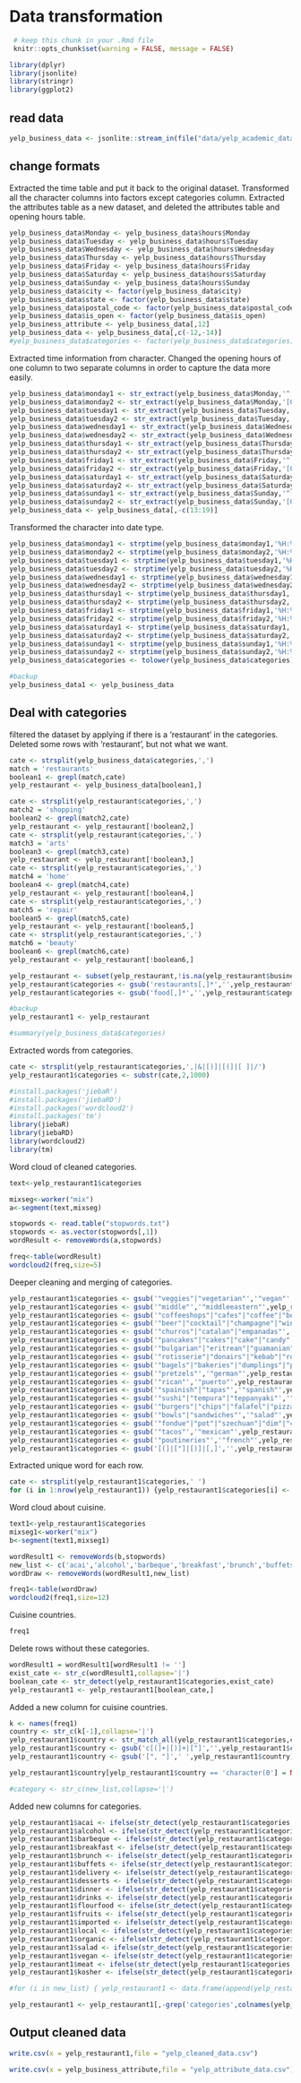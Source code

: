 # Data transformation


```r
 # keep this chunk in your .Rmd file
 knitr::opts_chunk$set(warning = FALSE, message = FALSE)
```

```r
library(dplyr)
library(jsonlite)
library(stringr)
library(ggplot2)
```

## read data ##
```r
yelp_business_data <- jsonlite::stream_in(file("data/yelp_academic_dataset_business.json"))
```

## change formats ##

Extracted the time table and put it back to the original dataset.
Transformed all the character columns into factors except categories column.
Extracted the attributes table as a new dataset, and deleted the attributes table and opening hours table.

```r
yelp_business_data$Monday <- yelp_business_data$hours$Monday
yelp_business_data$Tuesday <- yelp_business_data$hours$Tuesday
yelp_business_data$Wednesday <- yelp_business_data$hours$Wednesday
yelp_business_data$Thursday <- yelp_business_data$hours$Thursday
yelp_business_data$Friday <- yelp_business_data$hours$Friday
yelp_business_data$Saturday <- yelp_business_data$hours$Saturday
yelp_business_data$Sunday <- yelp_business_data$hours$Sunday
yelp_business_data$city <- factor(yelp_business_data$city)
yelp_business_data$state <- factor(yelp_business_data$state)
yelp_business_data$postal_code <- factor(yelp_business_data$postal_code)
yelp_business_data$is_open <- factor(yelp_business_data$is_open)
yelp_business_attribute <- yelp_business_data[,12]
yelp_business_data <- yelp_business_data[,c(-12,-14)]
#yelp_business_data$categories <- factor(yelp_business_data$categories)
```

Extracted time information from character.
Changed the opening hours of one column to two separate columns in order to capture the data more easily.

```r
yelp_business_data$monday1 <- str_extract(yelp_business_data$Monday,'^[0-9]+:[0-9]+')
yelp_business_data$monday2 <- str_extract(yelp_business_data$Monday,'[0-9]+:[0-9]+$')
yelp_business_data$tuesday1 <- str_extract(yelp_business_data$Tuesday,'^[0-9]+:[0-9]+')
yelp_business_data$tuesday2 <- str_extract(yelp_business_data$Tuesday,'[0-9]+:[0-9]+$')
yelp_business_data$wednesday1 <- str_extract(yelp_business_data$Wednesday,'^[0-9]+:[0-9]+')
yelp_business_data$wednesday2 <- str_extract(yelp_business_data$Wednesday,'[0-9]+:[0-9]+$')
yelp_business_data$thursday1 <- str_extract(yelp_business_data$Thursday,'^[0-9]+:[0-9]+')
yelp_business_data$thursday2 <- str_extract(yelp_business_data$Thursday,'[0-9]+:[0-9]+$')
yelp_business_data$friday1 <- str_extract(yelp_business_data$Friday,'^[0-9]+:[0-9]+')
yelp_business_data$friday2 <- str_extract(yelp_business_data$Friday,'[0-9]+:[0-9]+$')
yelp_business_data$saturday1 <- str_extract(yelp_business_data$Saturday,'^[0-9]+:[0-9]+')
yelp_business_data$saturday2 <- str_extract(yelp_business_data$Saturday,'[0-9]+:[0-9]+$')
yelp_business_data$sunday1 <- str_extract(yelp_business_data$Sunday,'^[0-9]+:[0-9]+')
yelp_business_data$sunday2 <- str_extract(yelp_business_data$Sunday,'[0-9]+:[0-9]+$')
yelp_business_data <- yelp_business_data[,-c(13:19)]
```

Transformed the character into date type. 

```r
yelp_business_data$monday1 <- strptime(yelp_business_data$monday1,'%H:%M')
yelp_business_data$monday2 <- strptime(yelp_business_data$monday2,'%H:%M')
yelp_business_data$tuesday1 <- strptime(yelp_business_data$tuesday1,'%H:%M')
yelp_business_data$tuesday2 <- strptime(yelp_business_data$tuesday2,'%H:%M')
yelp_business_data$wednesday1 <- strptime(yelp_business_data$wednesday1,'%H:%M')
yelp_business_data$wednesday2 <- strptime(yelp_business_data$wednesday2,'%H:%M')
yelp_business_data$thursday1 <- strptime(yelp_business_data$thursday1,'%H:%M')
yelp_business_data$thursday2 <- strptime(yelp_business_data$thursday2,'%H:%M')
yelp_business_data$friday1 <- strptime(yelp_business_data$friday1,'%H:%M')
yelp_business_data$friday2 <- strptime(yelp_business_data$friday2,'%H:%M')
yelp_business_data$saturday1 <- strptime(yelp_business_data$saturday1,'%H:%M')
yelp_business_data$saturday2 <- strptime(yelp_business_data$saturday2,'%H:%M')
yelp_business_data$sunday1 <- strptime(yelp_business_data$sunday1,'%H:%M')
yelp_business_data$sunday2 <- strptime(yelp_business_data$sunday2,'%H:%M')
yelp_business_data$categories <- tolower(yelp_business_data$categories)
```

```r
#backup
yelp_business_data1 <- yelp_business_data
```

## Deal with categories ##

filtered the dataset by applying if there is a 'restaurant' in the categories.
Deleted some rows with 'restaurant', but not what we want.

```r
cate <- strsplit(yelp_business_data$categories,',')
match = 'restaurants'
boolean1 <- grepl(match,cate)
yelp_restaurant <- yelp_business_data[boolean1,]
```

```r
cate <- strsplit(yelp_restaurant$categories,',')
match2 = 'shopping'
boolean2 <- grepl(match2,cate)
yelp_restaurant <- yelp_restaurant[!boolean2,]
cate <- strsplit(yelp_restaurant$categories,',')
match3 = 'arts'
boolean3 <- grepl(match3,cate)
yelp_restaurant <- yelp_restaurant[!boolean3,]
cate <- strsplit(yelp_restaurant$categories,',')
match4 = 'home'
boolean4 <- grepl(match4,cate)
yelp_restaurant <- yelp_restaurant[!boolean4,]
cate <- strsplit(yelp_restaurant$categories,',')
match5 = 'repair'
boolean5 <- grepl(match5,cate)
yelp_restaurant <- yelp_restaurant[!boolean5,]
cate <- strsplit(yelp_restaurant$categories,',')
match6 = 'beauty'
boolean6 <- grepl(match6,cate)
yelp_restaurant <- yelp_restaurant[!boolean6,]
```

```r
yelp_restaurant <- subset(yelp_restaurant,!is.na(yelp_restaurant$business_id))
yelp_restaurant$categories <- gsub('restaurants[,]*','',yelp_restaurant$categories)
yelp_restaurant$categories <- gsub('food[,]*','',yelp_restaurant$categories)
```

```r
#backup
yelp_restaurant1 <- yelp_restaurant
```

```r
#summary(yelp_business_data$categories)
```

Extracted words from categories.

```r
cate <- strsplit(yelp_restaurant$categories,',|&|[)]|[(]|[ ]|/')
yelp_restaurant1$categories <- substr(cate,2,1000)
```

```r
#install.packages('jiebaR')
#install.packages('jiebaRD')
#install.packages('wordcloud2')
#install.packages('tm')
library(jiebaR)
library(jiebaRD)
library(wordcloud2)
library(tm)
```

Word cloud of cleaned categories.

```r
text<-yelp_restaurant1$categories
```

```r
mixseg<-worker("mix") 
a<-segment(text,mixseg) 
```

```r
stopwords <- read.table("stopwords.txt")
stopwords <- as.vector(stopwords[,1]) 
wordResult <- removeWords(a,stopwords)
```

```r
freq<-table(wordResult)
wordcloud2(freq,size=5)
```

Deeper cleaning and merging of categories.

```r
yelp_restaurant1$categories <- gsub('"veggies"|"vegetarian"','"vegan"',yelp_restaurant1$categories)
yelp_restaurant1$categories <- gsub('"middle"','"middleeastern"',yelp_restaurant1$categories)
yelp_restaurant1$categories <- gsub('"coffeeshops"|"cafes"|"coffee"|"beverage"|"cafeteria"|"cideries"|"juice"|"kombucha"|"tea"|"cafems"|"smoothies"|"cafe"|"soup"|"yogurt"','"drinks"',yelp_restaurant1$categories)
yelp_restaurant1$categories <- gsub('"beer"|"cocktail"|"champagne"|"wine"|"whiskey"|"distilleries"|"breweries"|"pubs"|"brewpubs"|"gastropub"|"gastropubs"|"pub"|"bars"|"izakaya"|"bar"|"brasseries"|"bistros"|"speakeasies"','"alcohol"',yelp_restaurant1$categories)
yelp_restaurant1$categories <- gsub('"churros"|"catalan"|"empanadas"','"spainish"',yelp_restaurant1$categories)
yelp_restaurant1$categories <- gsub('"pancakes"|"cakes"|"cake"|"candy"|"cupcakes"|"cream"|"creperies"|"popcorn"|"sugar"|"waffles"|"cheesescafeks"|"chocolatiers"|"donuts"|"chocolatiers"|"macarons"|"offdessertss"|"offdesserts"|"practdesserts"|"servdessertss"|"servdesserts"|"spdessertss"|"ice"','"desserts"',yelp_restaurant1$categories)
yelp_restaurant1$categories <- gsub('"bulgarian"|"eritrean"|"guamanian"|"iberian"|"mauritius"|"nicaraguan"|"polynesian"|"slovakian"|"scottish"|"tuscan"|"uzbek"|"trinidadian"|"calabrian"|"senegalese"|"sicilian"|"swiss"','"othercountries"',yelp_restaurant1$categories)
yelp_restaurant1$categories <- gsub('"rotisserie"|"donairs"|"kebab"|"roasteries"|"steakhouses"|"cheesesteaks"|"fish"|"chicken"|"poke"','"meat"',yelp_restaurant1$categories)
yelp_restaurant1$categories <- gsub('"bagels"|"bakeries"|"dumplings"|"pasta"|"ramen"|"noodles"|"udon"|"patisserie"','"flourfood"',yelp_restaurant1$categories)
yelp_restaurant1$categories <- gsub('"pretzels"','"german"',yelp_restaurant1$categories)
yelp_restaurant1$categories <- gsub('"rican"','"puerto"',yelp_restaurant1$categories)
yelp_restaurant1$categories <- gsub('"spainish"|"tapas"','"spanish"',yelp_restaurant1$categories)
yelp_restaurant1$categories <- gsub('"sushi"|"tempura"|"teppanyaki"','"japanese"',yelp_restaurant1$categories)
yelp_restaurant1$categories <- gsub('"burgers"|"chips"|"falafel"|"pizza"|"delicatessen"|"delis"|"pita"|"junk"','"fast"',yelp_restaurant1$categories)
yelp_restaurant1$categories <- gsub('"bowls"|"sandwiches"','"salad"',yelp_restaurant1$categories)
yelp_restaurant1$categories <- gsub('"fondue"|"pot"|"szechuan"|"dim"|"cantonese"|"taiwanese"','"chinese"',yelp_restaurant1$categories)
yelp_restaurant1$categories <- gsub('"tacos"','"mexican"',yelp_restaurant1$categories)
yelp_restaurant1$categories <- gsub('"poutineries"','"french"',yelp_restaurant1$categories)
yelp_restaurant1$categories <- gsub('[(]|["]|[)]|[,]','',yelp_restaurant1$categories)
```

Extracted unique word for each row.

```r
cate <- strsplit(yelp_restaurant1$categories,' ')
for (i in 1:nrow(yelp_restaurant1)) {yelp_restaurant1$categories[i] <- str_c(unique(cate[[i]]),collapse=' ')}
```

Word cloud about cuisine.

```r
text1<-yelp_restaurant1$categories
mixseg1<-worker("mix") 
b<-segment(text1,mixseg1) 
```

```r
wordResult1 <- removeWords(b,stopwords)
new_list <- c('acai','alcohol','barbeque','breakfast','brunch','buffets','delivery','desserts','dinner','drinks','flourfood','fruits','imported','local','organic','salad','vegan','meat','kosher')
wordDraw <- removeWords(wordResult1,new_list)
```

```r
freq1<-table(wordDraw)
wordcloud2(freq1,size=12)
```

Cuisine countries.

```r
freq1
```

Delete rows without these categories.

```r
wordResult1 = wordResult1[wordResult1 != '']
exist_cate <- str_c(wordResult1,collapse='|')
boolean_cate <- str_detect(yelp_restaurant1$categories,exist_cate)
yelp_restaurant1 <- yelp_restaurant1[boolean_cate,]
```

Added a new column for cuisine countries.

```r
k <- names(freq1)
country <- str_c(k[-1],collapse='|')
yelp_restaurant1$country <- str_match_all(yelp_restaurant1$categories,country)
yelp_restaurant1$country <- gsub('c[(]+|[)]+|["]','',yelp_restaurant1$country)
yelp_restaurant1$country <- gsub('[", "]',' ',yelp_restaurant1$country)
```

```r
yelp_restaurant1$country[yelp_restaurant1$country == 'character(0'] = NA
```


```r
#category <- str_c(new_list,collapse='|')
```

Added new columns for categories.

```r
yelp_restaurant1$acai <- ifelse(str_detect(yelp_restaurant1$categories,"acai"),1,0)
yelp_restaurant1$alcohol <- ifelse(str_detect(yelp_restaurant1$categories,"alcohol"),1,0)
yelp_restaurant1$barbeque <- ifelse(str_detect(yelp_restaurant1$categories,"barbeque"),1,0)
yelp_restaurant1$breakfast <- ifelse(str_detect(yelp_restaurant1$categories,"breakfast"),1,0)
yelp_restaurant1$brunch <- ifelse(str_detect(yelp_restaurant1$categories,"brunch"),1,0)
yelp_restaurant1$buffets <- ifelse(str_detect(yelp_restaurant1$categories,"buffets"),1,0)
yelp_restaurant1$delivery <- ifelse(str_detect(yelp_restaurant1$categories,"delivery"),1,0)
yelp_restaurant1$desserts <- ifelse(str_detect(yelp_restaurant1$categories,"desserts"),1,0)
yelp_restaurant1$dinner <- ifelse(str_detect(yelp_restaurant1$categories,"dinner"),1,0)
yelp_restaurant1$drinks <- ifelse(str_detect(yelp_restaurant1$categories,"drinks"),1,0)
yelp_restaurant1$flourfood <- ifelse(str_detect(yelp_restaurant1$categories,"flourfood"),1,0)
yelp_restaurant1$fruits <- ifelse(str_detect(yelp_restaurant1$categories,"fruits"),1,0)
yelp_restaurant1$imported <- ifelse(str_detect(yelp_restaurant1$categories,"imported"),1,0)
yelp_restaurant1$local <- ifelse(str_detect(yelp_restaurant1$categories,"local"),1,0)
yelp_restaurant1$organic <- ifelse(str_detect(yelp_restaurant1$categories,"organic"),1,0)
yelp_restaurant1$salad <- ifelse(str_detect(yelp_restaurant1$categories,"salad"),1,0)
yelp_restaurant1$vegan <- ifelse(str_detect(yelp_restaurant1$categories,"vegan"),1,0)
yelp_restaurant1$meat <- ifelse(str_detect(yelp_restaurant1$categories,"meat"),1,0)
yelp_restaurant1$kosher <- ifelse(str_detect(yelp_restaurant1$categories,"kosher"),1,0)
```

```r
#for (i in new_list) { yelp_restaurant1 <- data.frame(append(yelp_restaurant1,str_detect(yelp_restaurant1$categories,i) )) }
```

```r
yelp_restaurant1 <- yelp_restaurant1[,-grep('categories',colnames(yelp_restaurant1))]
```

## Output cleaned data ##

```r
write.csv(x = yelp_restaurant1,file = "yelp_cleaned_data.csv")
```

```r
write.csv(x = yelp_business_attribute,file = "yelp_attribute_data.csv")
```


















